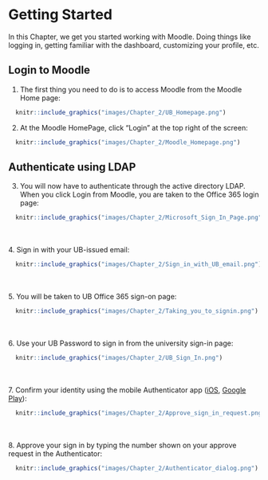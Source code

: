 # Getting Started

<div class="chapter-intro">

In this Chapter, we get you started working with Moodle. Doing things like logging in, getting familiar with the dashboard, customizing your profile, etc.

</div>

## Login to Moodle

1. The first thing you need to do is to access Moodle from the Moodle Home page:
```r
  knitr::include_graphics("images/Chapter_2/UB_Homepage.png") 
```

2. At the Moodle HomePage, click "Login" at the top right of the screen:
```r
  knitr::include_graphics("images/Chapter_2/Moodle_Homepage.png") 
```

## Authenticate using LDAP

3. You will now have to authenticate through the active directory LDAP. When you click Login from Moodle, you are taken to the Office 365 login page:
```r
  knitr::include_graphics("images/Chapter_2/Microsoft_Sign_In_Page.png") 
```
<br><br>
4. Sign in with your UB-issued email:
```r
  knitr::include_graphics("images/Chapter_2/Sign_in_with_UB_email.png") 
```
<br><br>
5. You will be taken to UB Office 365 sign-on page:
```r
  knitr::include_graphics("images/Chapter_2/Taking_you_to_signin.png") 
```
<br><br>
6. Use your UB Password to sign in from the university sign-in page:
```r
  knitr::include_graphics("images/Chapter_2/UB_Sign_In.png") 
```
<br><br>
7. Confirm your identity using the mobile Authenticator app ([iOS](https://apps.apple.com/us/app/microsoft-authenticator/id983156458), [Google Play](https://play.google.com/store/apps/details?id=com.azure.authenticator&hl=en&pli=1)):
```r
  knitr::include_graphics("images/Chapter_2/Approve_sign_in_request.png") 
```
<br><br>
8. Approve your sign in by typing the number shown on your approve request in the Authenticator:
```r
  knitr::include_graphics("images/Chapter_2/Authenticator_dialog.png")
```

